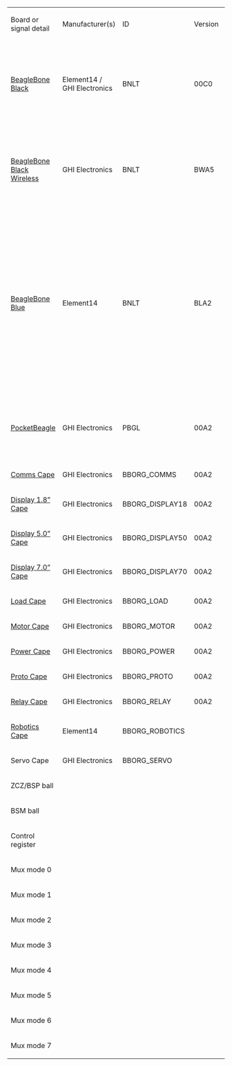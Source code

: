 {| class="wikitable" style="white-space:nowrap;"
| Board or signal detail
| Manufacturer(s)
| ID
| Version
| Addr
| Status
| Signal
|-
| [https://github.com/beagleboard/beaglebone-black BeagleBone Black]
| Element14 / GHI Electronics
| BNLT
| 00C0
| 50
| [https://beagleboard.org/black production]
| P8.01 / P8.02 / P9.01 / P9.02 / P9.43 / P9.44 / P9.45 / P9.46
| P8.03 / eMMC d6
| P8.04 / eMMC d7
| P8.05 / eMMC d2
| P8.06 / eMMC d3
| P8.07
| P8.08
| P8.09
| P8.10
| P8.11
| P8.12
| P8.13
| P8.14
| P8.15
| P8.16
| P8.17
| P8.18
| P8.19
| P8.20 / eMMC cmd
| P8.21 / eMMC clk
| P8.22 / eMMC d5
| P8.23 / eMMC d4
| P8.24 / eMMC d1
| P8.25 / eMMC d0
| P8.26
| P8.27 / hdmi
| P8.28 / hdmi
| P8.29 / hdmi
| P8.30 / hdmi
| P8.31 / hdmi / sysboot 14
| P8.32 / hdmi / sysboot 15
| P8.33 / hdmi / sysboot 13
| P8.34 / hdmi / sysboot 11
| P8.35 / hdmi / sysboot 12
| P8.36 / hdmi / sysboot 10
| P8.37 / hdmi / sysboot 8
| P8.38 / hdmi / sysboot 9
| P8.39 / hdmi / sysboot 6
| P8.40 / hdmi / sysboot 7
| P8.41 / hdmi / sysboot 4
| P8.42 / hdmi / sysboot 5
| P8.43 / hdmi / sysboot 2
| P8.44 / hdmi / sysboot 3
| P8.45 / hdmi / sysboot 0
| P8.46 / hdmi / sysboot 1
| P9.03 / P9.04
| P9.05 / P9.06 / VDD_5V
| P9.07 / P9.08 / SYS_5V
| P9.09
| P9.10 / -reset
| P9.11
| P9.12
| P9.13
| P9.14
| P9.15 / P9.15a
| P9.15 / P9.15b
| P9.16
| P9.17 / spi boot cs
| P9.18 / spi boot out
| P9.19 / cape i²c scl
| P9.20 / cape i²c sda
| P9.21 / spi boot in
| P9.22 / spi boot clk
| P9.23
| P9.24
| P9.25 / audio osc
| P9.26
| P9.27
| P9.28 / hdmi audio data
| P9.29 / hdmi audio fs
| P9.30
| P9.31 / hdmi audio clk
| P9.32
| P9.33
| P9.34
| P9.35
| P9.36
| P9.37
| P9.38
| P9.39
| P9.40
| P9.41 / P9.41b / jtag emu3
| P9.41 / P9.41a / jtag emu3
| P9.42 / P9.42a
| P9.42 / P9.42b
| user led 0
| user led 1
| user led 2
| user led 3
| console in
| console out
| eMMC reset
| 
| 
| 
| 
| 
| -audio osc enable
| -gnd
| -hdmi cec / jtag emu2
| -hdmi irq
| -TP9
| -usb A
| -usb A
| -usb A vbus
| -usb A vbus en
| -usb A vbus overcurrent
| -x
| -eth mdc
| -eth mdio
| -eth mii col
| -eth mii crs
| -eth mii rx clk
| -eth mii rx d0
| -eth mii rx d1
| -eth mii rx d2
| -eth mii rx d3
| -eth mii rx dv
| -eth mii rx err
| -eth mii tx clk
| -eth mii tx d0
| -eth mii tx d1
| -eth mii tx d2
| -eth mii tx d3
| -eth mii tx en
| -eth unused
| -jtag
| -jtag
| -jtag
| -jtag
| -jtag
| -jtag emu0
| -jtag emu1
| -local i²c scl
| -local i²c sda
| -pmic
| -pmic
| -pmic
| -pmic
| -pmic
| -pmic irq
| -rtc xtal
| -rtc xtal
| -rtc xtal
| -usb B
| -usb B
| -usb B id
| -usb B vbus
| -x
| -x
| -x
| -xtal
| -xtal
| -xtal
| -μSD cd / jtag emu4
| -μSD clk
| -μSD cmd
| -μSD d0
| -μSD d1
| -μSD d2
| -μSD d3
|-
| [https://github.com/beagleboard/beaglebone-black-wireless BeagleBone Black Wireless]
| GHI Electronics
| BNLT
| BWA5
| 50
| [https://beagleboard.org/black-wireless production]
| P8.01 / P8.02 / P9.01 / P9.02 / P9.43 / P9.44 / P9.45 / P9.46
| P8.03 / eMMC d6
| P8.04 / eMMC d7
| P8.05 / eMMC d2
| P8.06 / eMMC d3
| P8.07
| P8.08
| P8.09
| P8.10
| P8.11
| P8.12
| P8.13
| P8.14
| P8.15
| P8.16
| P8.17
| P8.18
| P8.19
| P8.20 / eMMC cmd
| P8.21 / eMMC clk
| P8.22 / eMMC d5
| P8.23 / eMMC d4
| P8.24 / eMMC d1
| P8.25 / eMMC d0
| P8.26
| P8.27 / hdmi
| P8.28 / hdmi
| P8.29 / hdmi
| P8.30 / hdmi
| P8.31 / hdmi / sysboot 14
| P8.32 / hdmi / sysboot 15
| P8.33 / hdmi / sysboot 13
| P8.34 / hdmi / sysboot 11
| P8.35 / hdmi / sysboot 12
| P8.36 / hdmi / sysboot 10
| P8.37 / hdmi / sysboot 8
| P8.38 / hdmi / sysboot 9
| P8.39 / hdmi / sysboot 6
| P8.40 / hdmi / sysboot 7
| P8.41 / hdmi / sysboot 4
| P8.42 / hdmi / sysboot 5
| P8.43 / hdmi / sysboot 2
| P8.44 / hdmi / sysboot 3
| P8.45 / hdmi / sysboot 0
| P8.46 / hdmi / sysboot 1
| P9.03 / P9.04
| P9.05 / P9.06 / VDD_5V
| P9.07 / P9.08 / SYS_5V
| P9.09
| P9.10 / -reset
| P9.11
| P9.12
| P9.13
| P9.14
| P9.15 / P9.15a
| P9.15 / P9.15b
| P9.16
| P9.17 / spi boot cs
| P9.18 / spi boot out
| P9.19 / cape i²c scl
| P9.20 / cape i²c sda
| P9.21 / spi boot in
| P9.22 / spi boot clk
| P9.23
| P9.24
| P9.25 / audio osc
| P9.26
| P9.27
| P9.28 / hdmi audio data
| P9.29 / hdmi audio fs
| P9.30
| P9.31 / hdmi audio clk
| P9.32
| P9.33
| P9.34
| P9.35
| P9.36
| P9.37
| P9.38
| P9.39
| P9.40
| P9.41 / P9.41b / jtag emu3
| P9.41 / P9.41a / jtag emu3
| P9.42 / P9.42a
| P9.42 / P9.42b
| user led 0
| user led 1
| user led 2
| user led 3
| console in
| console out
| eMMC reset
| 
| 
| 
| 
| 
| -audio osc enable
| -gnd
| -hdmi cec / jtag emu2
| -hdmi irq
| -TP9
| -usb A
| -usb A
| -usb A vbus
| -usb A vbus en
| -usb A vbus overcurrent
| -x
| -eth mdc
| -eth mdio
| -eth mii col
| -eth mii crs
| -eth mii rx clk
| -eth mii rx d0
| -eth mii rx d1
| -eth mii rx d2
| -eth mii rx d3
| -eth mii rx dv
| -eth mii rx err
| -eth mii tx clk
| -eth mii tx d0
| -eth mii tx d1
| -eth mii tx d2
| -eth mii tx d3
| -eth mii tx en
| -eth unused
| -jtag
| -jtag
| -jtag
| -jtag
| -jtag
| -jtag emu0
| -jtag emu1
| -local i²c scl
| -local i²c sda
| -pmic
| -pmic
| -pmic
| -pmic
| -pmic
| -pmic irq
| -rtc xtal
| -rtc xtal
| -rtc xtal
| -usb B
| -usb B
| -usb B id
| -usb B vbus
| -x
| -x
| -x
| -xtal
| -xtal
| -xtal
| -μSD cd / jtag emu4
| -μSD clk
| -μSD cmd
| -μSD d0
| -μSD d1
| -μSD d2
| -μSD d3
|-
| [https://github.com/beagleboard/beaglebone-blue BeagleBone Blue]
| Element14
| BNLT
| BLA2
| 50
| [https://beagleboard.org/blue production]
| UT0_1 / UT1_1 / UT5_1 / CAN_1 / DSM2_2 / I2C_1 / GP0_1 / GP1_1 / GPS_2 / GPS_6 / S1.1_1 / S1.2_1 / E1_1 / E2_1 / E3_1 / E4_1 / PWR_1 / PWR_2 / GND
| -eMMC_DAT6
| -eMMC_DAT7
| -eMMC_DAT2
| -eMMC_DAT3
| RED
| GREEN
| PAUSE
| MODE
| E3_4 / EQEP_2B
| E3_3 / EQEP_2A
| MPWM_4
| BAT100
| E4_4
| E4_3
| BAT25
| 
| MPWM_3
| -eMMC_CMD
| -eMMC_CLK
| -eMMC_DAT5
| -eMMC_DAT4
| -eMMC_DAT1
| -eMMC_DAT0
| BAT75
| SERVO_1
| SERVO_2
| SERVO_3
| SERVO_4
| 
| BAT50
| E2_4 / EQEP_1B
| MDIR_2B
| E2_3 / EQEP_1A
| SERVO_PWR_EN
| UT5_4 / UART5_TX
| UT5_3 / UART5_RX
| SERVO_5
| SERVO_6
| SERVO_7
| SERVO_8
| MDIR_3B
| MDIR_3A
| MDIR_4A
| MDIR_4B
| UT0_2 / UT1_2 / UT5_2 / CAN_2 / DSM2_1 / I2C_2 / GP0_2 / GP1_2 / S1.1_2 / S1.2_2 / E1_2 / E2_2 / E3_2 / E4_2 / PWR_3 / 3.3V
| 
| PWR_4 / GPS_5 / 5.0V
| POWER_BTN
| RESET
| DSM_3 / UART4_RX
| 
| MDIR_1B
| MPWM_1
| MDIR_2A
| MDIR_1A
| MPWM_2
| I2C_3 / I2C1_SCL
| I2C_4 / I2C1_SDA
| -I2C2_SCL
| -I2C2_SDA
| GPS_4 / UART2_TX
| GPS_3 / UART2_RX
| GP0_4 / GPIO1_17
| UT1_4 / UART1_TX
| -IMU-INT
| UT1_3 / UART1_RX
| E1_4
| GP0_6
| S1.1_4 / S1.2_4 / SPI1_MISO
| S1.1_3 / S1.2_3 / SPI1_MOSI
| S1.1_5 / S1.2_5 / SPI1_SCK
| ADC_2 / VDD_ADC
| 
| 
| V_DIV_BAT / AIN6
| V_DIV_DC / AIN5
| ADC_5 / AIN2
| ADC_6 / AIN3
| ADC_3 / AIN0
| ADC_4 / AIN1
| GP0_5 / GPIO3_20
| -MOT_STBY
| S1.2_6 / SPI1_SS2
| E1_3 / EQEP_0A
| USR0
| USR1
| USR2
| USR3
| UT0_3 / UART0_RX
| UT0_4 / UART0_TX
| -eMMC_RST
| 
| 
| 
| 
| 
| 
| 
| WIFI
| GP0_3 / GPIO1_25
| 
| 
| 
| 
| 
| 
| 
| -BT_RTS
| -BT_CTS
| -WL_SDIO_D3
| GP1_4 / GPIO3_1
| -WLBT_BUF_OE / GPIO106
| 
| -WL_SDIO_CLK
| -BT_TX
| -BT_RX
| -WL_SDIO_D0
| GP1_3 / GPIO3_2
| -WL_EN / GPIO105
| -BT_EN / GPIO28
| -WLAN_IRQ / GPIO21
| -WL_SDIO_D2
| -WL_SDIO_D1
| -WL_SDIO_CMD
| S1.1_6 / SPI1_SS1
| -JTAG
| -JTAG
| -JTAG
| -JTAG
| -JTAG
| -JTAG
| -JTAG
| -I2C0_SCL
| -I2C0_SDA
| 
| 
| 
| 
| 
| 
| 
| 
| 
| 
| 
| 
| 
| 
| 
| 
| -XTAL
| -XTAL
| -XTAL
| -MMC0_SDCD
| -MMC0_CLK
| -MMC0_CMD
| -MMC0_DAT0
| -MMC0_DAT1
| -MMC0_DAT2
| -MMC0_DAT3
|-
| [https://github.com/beagleboard/pocketbeagle PocketBeagle]
| GHI Electronics
| PBGL
| 00A2
| 50
| [https://beagleboard.org/pocket production]
| P1.15 / P1.16 / P1.22 / P2.15 / P2.21 / GND
| 
| 
| 
| 
| 
| 
| EEPROM-WP / GPIO69
| 
| P2.33 / GPIO45
| P2.24 / GPIO44
| P2.03 / GPIO23
| P1.34 / GPIO26
| P2.18 / GPIO47
| P2.22 / GPIO46
| P2.19 / GPIO27
| P2.17 / GPIO65
| 
| 
| 
| 
| 
| 
| 
| 
| P2.35 / AIN5 / GPIO86
| P1.35 / PRU1.10
| P1.02 / AIN6 / GPIO87
| P1.04 / PRU1.11
| sysboot 14
| sysboot 15
| sysboot 13
| sysboot 11
| sysboot 12
| sysboot 10
| sysboot 8
| sysboot 9
| sysboot 6
| sysboot 7
| sysboot 4
| sysboot 5
| sysboot 2
| sysboot 3
| sysboot 0
| sysboot 1
| P1.14 / P2.23 / VOUT-3.3V
| P1.01 / VIN
| P1.24 / P2.13 / VOUT-5V
| P2.12 / POWER_BTN
| P2.26 / NRESET
| P2.05 / UART4_RX
| P2.08 / GPIO60
| P2.07 / UART4_TX
| P2.01 / PWM1A
| 
| P2.20 / GPIO64
| 
| P1.06 / SPI0-CS
| P1.12 / SPI0-MOSI
| P1.28 / I2C2-SCL
| P1.26 / I2C2-SDA
| P1.10 / SPI0-MISO
| P1.08 / SPI0-CLK
| 
| P2.09 / I2C1-SCL
| P1.29 / PRU0.7
| P2.11 / I2C1-SDA
| P2.34 / PRU0.5
| P2.30 / PRU0.3
| P1.33 / PRU0.1
| P2.32 / PRU0.2
| P1.36 / PWM0A
| P1.17 / AIN.VREFN
| P1.27 / AIN4-1.8V
| P1.18 / AIN.VREFP
| P1.02 / AIN6 / GPIO87
| P2.35 / AIN5 / GPIO86
| P1.23 / AIN2-1.8V
| P1.25 / AIN3-1.8V
| P1.19 / AIN0-1.8V
| P1.21 / AIN1-1.8V
| P2.28 / PRU0.6
| P1.20 / PRU0.16
| P2.29 / SPI1-CLK
| P1.31 / PRU0.4
| user led 0
| user led 1
| user led 2
| user led 3
| P1.32 / UART0-RX
| P1.30 / UART0-TX
| P2.10 / GPIO52
| P2.36 / AIN7-1.8V
| EEPROM-WP / GPIO69
| P1.07 / USB-VIN
| P2.14 / BAT-VIN
| P2.16 / BAT-TEMP
| P2.02 / GPIO59
| P1.13 / USB1-ID
| P2.31 / SPI1-CS
| P2.06 / GPIO57
| P2.25 / SPI1-MOSI
| P1.09 / USB1-DN
| P1.11 / USB1-DP
| P1.05 / USB1-VBUS
| P1.03 / USB1-DRVVBUS
| P2.04 / GPIO58
| P2.27 / SPI1-MISO
| 
| 
| 
| 
| 
| 
| 
| 
| 
| 
| 
| 
| 
| 
| 
| 
| 
| 
| -JTAG
| -JTAG
| -JTAG
| -JTAG
| -JTAG
| -JTAG
| -JTAG
| -I2C0-SCL
| -I2C0-SDA
| 
| 
| 
| 
| 
| 
| 
| 
| 
| 
| 
| 
| 
| 
| 
| 
| -XTAL
| -XTAL
| -XTAL
| -MMC0-CD
| -MMC0_CLK
| -MMC0_CMD
| -MMC0_DAT0
| -MMC0_DAT1
| -MMC0_DAT2
| -MMC0_DAT3
|-
| [https://github.com/beagleboard/capes/blob/master/beaglebone/Comms Comms Cape]
| GHI Electronics
| BBORG_COMMS
| 00A2
| 56
| prototype
| GND
| 
| 
| 
| 
| 
| 
| 
| 
| 
| 
| 
| 
| 
| 
| 
| 
| 
| 
| 
| 
| 
| 
| 
| 
| 
| 
| 
| 
| 
| 
| 
| 
| 
| 
| 
| 
| 
| 
| 
| 
| 
| 
| 
| 
| VCC
| +5
| SYS.VOUT
| 
| 
| RS485.RX / UART4 RX
| RS485.TX / UART4 TX
| 
| 
| 
| 
| 
| 
| 
| SCL
| SDA
| 
| 
| 
| CAN.RD
| SINK.A / GPIO117
| CAN.TD
| SINK.B / GPIO115
| 
| 
| 
| 
| 
| 
| 
| LOOP.B / AIN6
| LOOP.A / AIN5
|-
| [https://github.com/beagleboard/capes/blob/master/beaglebone/Display18 Display 1.8” Cape]
| GHI Electronics
| BBORG_DISPLAY18
| 00A2
| 57
| prototype
| GND
| 
| 
| 
| 
| 
| 
| 
| 
| LCD.DC
| BTN1
| LED2
| BTN2
| 
| BTN3
| 
| BTN4
| LED1
| 
| 
| 
| 
| 
| 
| LCD.BACKLIGHT
| LCD.RESET
| 
| 
| 
| 
| 
| 
| 
| 
| 
| 
| 
| 
| 
| 
| 
| 
| 
| 
| 
| VCC
| +5
| 
| 
| 
| 
| 
| 
| 
| 
| 
| 
| 
| 
| SCL
| SDA
| 
| 
| 
| 
| 
| 
| 
| SPI1.CS
| 
| SPI1.MOSI
| SPI1.SCLK
|-
| [https://github.com/beagleboard/capes/blob/master/beaglebone/Display50 Display 5.0” Cape]
| GHI Electronics
| BBORG_DISPLAY50
| 00A2
| 57
| development
| GND
| 
| 
| 
| 
| 
| 
| 
| 
| 
| 
| 
| 
| 
| 
| 
| 
| 
| 
| 
| 
| 
| 
| 
| 
| LCD.VSYNC
| LCD.CLK
| LCD.HSYNC
| LCD.DEN
| LCD.R6
| LCD.R7
| LCD.R5
| LCD.R3
| LCD.R4
| LCD.G7
| LCD.G5
| LCD.G6
| LCD.G3
| LCD.G4
| LCD.B7
| LCD.G2
| LCD.B5
| LCD.B6
| LCD.B3
| LCD.B4
| VCC
| VDD_5V
| +5
| 
| 
| 
| 
| 
| LCD.BACKLIGHT
| 
| 
| 
| 
| 
| SCL
| SDA
| 
| 
| 
| 
| 
| 
| 
| 
| 
| CAP.TOUCH.IRQ
|-
| [https://github.com/beagleboard/capes/blob/master/beaglebone/Display70 Display 7.0” Cape]
| GHI Electronics
| BBORG_DISPLAY70
| 00A2
| 57
| development
| GND
| 
| 
| 
| 
| 
| 
| 
| 
| 
| 
| 
| 
| 
| 
| 
| 
| 
| 
| 
| 
| 
| 
| 
| 
| LCD.VSYNC
| LCD.CLK
| LCD.HSYNC
| LCD.DEN
| LCD.R6
| LCD.R7
| LCD.R5
| LCD.R3
| LCD.R4
| LCD.G7
| LCD.G5
| LCD.G6
| LCD.G3
| LCD.G4
| LCD.B7
| LCD.G2
| LCD.B5
| LCD.B6
| LCD.B3
| LCD.B4
| VCC
| VDD_5V
| +5
| 
| 
| 
| 
| 
| LCD.BACKLIGHT
| 
| 
| 
| 
| 
| SCL
| SDA
| 
| 
| 
| 
| 
| 
| 
| 
| 
| CAP.TOUCH.IRQ
|-
| [https://github.com/beagleboard/capes/blob/master/beaglebone/Load Load Cape]
| GHI Electronics
| BBORG_LOAD
| 00A2
| 54
| prototype
| GND
| 
| 
| 
| 
| 
| 
| 
| 
| SINK6
| SINK5
| 
| 
| SINK7
| 
| SINK8
| 
| 
| 
| 
| 
| 
| 
| 
| 
| 
| 
| 
| 
| 
| 
| 
| 
| 
| 
| 
| 
| 
| 
| 
| 
| 
| 
| 
| 
| VCC
| 
| 
| 
| 
| 
| SINK3
| 
| 
| SINK4
| -SINK4
| 
| 
| 
| SCL
| SDA
| 
| 
| 
| 
| 
| 
| SINK4
| 
| 
| SINK3
| 
| 
| 
| 
| 
| 
| 
| 
| 
| 
| -SINK2
| SINK2
| SINK1
| -SINK1
|-
| [https://github.com/beagleboard/capes/blob/master/beaglebone/Motor Motor Cape]
| GHI Electronics
| BBORG_MOTOR
| 00A2
| 55
| development
| GND
| 
| 
| 
| 
| M2.HIGH
| M1.HIGH
| M3.HIGH
| M4.HIGH
| 
| 
| M3.PWM2.B
| 
| 
| 
| 
| 
| M4.PWM2.A
| 
| 
| 
| 
| 
| 
| 
| 
| 
| 
| 
| 
| 
| 
| 
| 
| 
| 
| 
| 
| 
| 
| 
| 
| 
| 
| 
| VCC
| +5
| SYS.VOUT
| 
| 
| 
| 
| 
| M2.PWM1.A
| 
| 
| M1.PWM1.B
| 
| 
| SCL
| SDA
|-
| [https://github.com/beagleboard/capes/blob/master/beaglebone/Power Power Cape]
| GHI Electronics
| BBORG_POWER
| 00A2
| N/A
| prototype
| GND
| 
| 
| 
| 
| 
| 
| 
| 
| 
| 
| 
| 
| 
| 
| 
| 
| 
| 
| 
| 
| 
| 
| 
| 
| 
| 
| 
| 
| 
| 
| 
| 
| 
| 
| 
| 
| 
| 
| 
| 
| 
| 
| 
| 
| VCC
| +5
| SYS.VOUT
| PWR.BTN
| SYS.RESET#
| 
| 
| 
| 
| 
| 
| 
| 
| 
| SCL
| SDA
|-
| [https://github.com/beagleboard/capes/blob/master/beaglebone/Proto Proto Cape]
| GHI Electronics
| BBORG_PROTO
| 00A2
| 54
| prototype
| GND
| 
| 
| 
| 
| 
| 
| 
| 
| 
| 
| 
| 
| 
| 
| 
| 
| 
| 
| 
| 
| 
| 
| 
| 
| 
| 
| 
| 
| 
| 
| 
| 
| 
| 
| 
| 
| 
| 
| 
| 
| 
| 
| 
| 
| VCC
| 
| 
| 
| 
| 
| 
| 
| 
| 
| 
| 
| 
| 
| SCL
| SDA
|-
| [https://github.com/beagleboard/capes/blob/master/beaglebone/Relay Relay Cape]
| GHI Electronics
| BBORG_RELAY
| 00A2
| 54
| prototype
| GND
| 
| 
| 
| 
| 
| 
| 
| 
| 
| 
| 
| 
| 
| 
| 
| 
| 
| 
| 
| 
| 
| 
| 
| 
| 
| 
| 
| 
| 
| 
| 
| 
| 
| 
| 
| 
| 
| 
| 
| 
| 
| 
| 
| 
| VCC
| 
| +5
| 
| 
| 
| 
| 
| 
| 
| 
| 
| 
| 
| SCL
| SDA
| 
| 
| 
| 
| 
| 
| RELAY4
| 
| 
| RELAY3
| 
| 
| 
| 
| 
| 
| 
| 
| 
| 
| -RELAY1
| RELAY1
| RELAY2
| -RELAY2
|-
| [https://github.com/beagleboard/capes/blob/master/beaglebone/Robotics Robotics Cape]
| Element14
| BBORG_ROBOTICS
| 
| 
| [http://beagleboard.org/RoboticsCape/ production]
| GND
| 
| 
| 
| 
| RED
| GREEN
| PAUSE
| MODE
| QEP_2B
| QEP_2A
| PWM_2B
| LED_4
| QEP_4B
| QEP_4A
| LED_1
| LED_2
| PWM_2A
| 
| 
| 
| 
| 
| 
| LED_3
| SVO1
| SVO2
| SVO3
| SVO4
| 
| 
| QEP_1B
| MDIR_2B
| QEP_1A
| SERVO_EN
| UART5_TX
| UART5_RX
| SVO5
| SVO6
| SVO7
| SVO8
| MDIR_3B
| MDIR_3A
| MDIR_4A
| MDIR_4B
| 3.3V
| 5.0V
| SYS_5V
| PWR
| RESET
| UART4_RX
| MDIR_1A
| MDIR_1B
| PWM_1A
| MDIR_2A
| -MDIR_2A
| PWM_1B
| I2C1_SCL
| I2C1_SDA
| I2C2_SCL
| I2C2_SDA
| UART2_TX
| UART2_RX
| SPI1_SS2
| UART1_TX
| IMU_INT
| UART1_RX
| QEP_0B
| SPI1_SS1
| SPI1_MISO
| SPI1_MOSI
| SPI1_SCK
| VDD_ADC
| 
| GND
| V_DIV_BAT
| V_DIV_DC
| AIN2
| AIN3
| AIN0
| AIN1
| -MOT_STBY
| MOT_STBY
| -QEP_0A
| QEP_0A
|-
| Servo Cape
| GHI Electronics
| BBORG_SERVO
| 
| 55
| development
|-
| ZCZ/BSP ball
| 
| 
| 
| 
| 
| 
| R9
| T9
| R8
| T8
| R7
| T7
| T6
| U6
| R12
| T12
| T10
| T11
| U13
| V13
| U12
| V12
| U10
| V9
| U9
| V8
| U8
| V7
| U7
| V6
| U5
| V5
| R5
| R6
| V4
| T5
| V3
| V3
| V2
| U3
| U1
| U2
| T3
| T4
| T1
| T2
| R3
| R4
| R1
| R2
| 
| 
| 
| 
| A10
| T17
| U18
| U17
| U14
| R13
| T13
| T14
| A16
| B16
| D17
| D18
| B17
| A17
| V14
| D15
| A14
| D16
| C13
| C12
| B13
| D12
| A13
| A9
| C8
| B9
| A8
| B8
| B7
| A7
| B6
| C7
| D13
| D14
| C18
| B12
| V15
| U15
| T15
| V16
| E15
| E16
| R14
| C9
| 
| 
| 
| 
| V17
| P17
| A15
| U16
| E17
| R18
| R17
| T18
| F15
| T16
| E18
| M18
| M17
| H16
| H17
| L18
| M16
| L15
| L16
| L17
| J17
| J15
| K18
| K17
| K16
| K15
| J18
| J16
| H18
| C11
| B11
| A11
| A12
| B10
| C14
| B14
| C16
| C17
| B15
| B5
| 
| 
| 
| B18
| 
| 
| 
| 
| 
| 
| 
| 
| F16
| 
| 
| 
| 
| C15
| G17
| G18
| G16
| G15
| F18
| F17
|-
| BSM ball
| 
| 
| 
| 
| 
| 
| P4
| R4
| R1
| T3
| M1
| N1
| N3
| N2
| R6
| P6
| P5
| R5
| P7
| T6
| T5
| T7
| T4
| P1
| P2
| T1
| T2
| R2
| R3
| P3
| F3
| F1
| F2
| E1
| L1
| M3
| L2
| K1
| L3
| K2
| J1
| K3
| J3
| J2
| H2
| H1
| G1
| H3
| G3
| G2
| 
| 
| 
| T11
| R11
| P15
| N14
| R16
| P12
| T12
| R7
| T13
| A14
| B14
| A10
| B10
| B13
| A13
| R12
| B11
| C4
| A11
| B3
| B1
| A2
| B2
| A1
| B9
| C7
| B7
| C9
| C8
| B6
| C6
| A8
| B8
| C3
| B4
| C5
| A3
| P13
| T14
| R14
| P14
| A12
| B12
| R13
| D7
| M2
| P9 / R9 / T9
| P8 / R8 / T8
| N6
| T16
| L14
| A4
| T15
| C13
| L16
| L15
| M15
| M14
| R15
| C12
| D13
| E13
| F15
| F14
| E16
| E14
| D16
| D15
| D14
| F16
| E15
| H16
| H15
| H14
| G16
| G15
| G14
| J14
| D2
| C1
| C2
| D1
| D3
| E2
| E3
| C10
| C11
| P11
| N5
| 
| 
| 
| D4
| 
| 
| 
| 
| 
| 
| 
| 
| J15
| 
| P16
| N16
| N15
| C14
| B15
| B16
| A16
| A15
| C16
| C15
|-
| Control register
| 
| 
| 
| 
| 
| 
| 818
| 81C
| 808
| 80C
| 890
| 894
| 89C
| 898
| 834
| 830
| 824
| 828
| 83C
| 838
| 82C
| 88C
| 820
| 884
| 880
| 814
| 810
| 804
| 800
| 87C
| 8e0
| 8e8
| 8e4
| 8EC
| 8D8
| 8DC
| 8D4
| 8CC
| 8D0
| 8C8
| 8C0
| 8C4
| 8B8
| 8BC
| 8B0
| 8B4
| 8A8
| 8AC
| 8A0
| 8A4
| 
| 
| 
| 
| 9B8
| 870
| 878
| 874
| 848
| 840
| 888
| 84C
| 95C
| 958
| 97C
| 978
| 954
| 950
| 844
| 984
| 9AC
| 980
| 9A4
| 99C
| 994
| 998
| 990
| 
| 
| 
| 
| 
| 
| 
| 
| 
| 9A8
| 9B4
| 964
| 9A0
| 854
| 858
| 85C
| 860
| 970
| 974
| 850
| 
| 
| 
| 
| 
| 86C
| A2C
| 9B0
| 864
| 96C
| A20
| A24
| A30
| A34
| 868
| 968
| 94C
| 948
| 908
| 90C
| 930
| 940
| 93C
| 938
| 934
| 918
| 910
| 92C
| 928
| 924
| 920
| 91C
| 914
| 944
| 9D0
| 9D4
| 9D8
| 9DC
| 9E0
| 9E4
| 9E8
| 98C
| 988
| 9BC
| 9F8
| 9FC
| A00
| A04
| 9C0
| 9EC
| 9F0
| 9F4
| A08
| A0C
| A14
| A18
| A10
| A1C
| A28
| 9C4
| 9C8
| 9CC
| 960
| 900
| 904
| 8FC
| 8F8
| 8F4
| 8F0
|-
| Mux mode 0
| 
| 
| 
| 
| 
| GND
| gpmc d6
| gpmc d7
| gpmc d2
| gpmc d3
| gpmc adv/ale
| gpmc oe/re
| gpmc be0/cle
| gpmc we
| gpmc d13
| gpmc d12
| gpmc d9
| gpmc d10
| gpmc d15
| gpmc d14
| gpmc d11
| gpmc clk
| gpmc d8
| gpmc cs 2
| gpmc cs 1
| gpmc d5
| gpmc d4
| gpmc d1
| gpmc d0
| gpmc cs 0
| lcd vsync
| lcd pclk
| lcd hsync
| lcd oe/acb
| lcd d14
| lcd d15
| lcd d13
| lcd d11
| lcd d12
| lcd d10
| lcd d8
| lcd d9
| lcd d6
| lcd d7
| lcd d4
| lcd d5
| lcd d2
| lcd d3
| lcd d0
| lcd d1
| VOUT-3.3V
| VIN
| VOUT-5V
| POWER
| reset in/out
| gpmc wait 0
| gpmc be1
| gpmc wp
| gpmc a2
| gpmc a0
| gpmc cs 3
| gpmc a3
| spi 0 cs 0
| spi 0 data 1
| uart 1 rts
| uart 1 cts
| spi 0 data 0
| spi 0 clk
| gpmc a1
| uart 1 txd
| asp 0 tx hclk
| uart 1 rxd
| asp 0 rx fs
| asp 0 rx hclk
| asp 0 tx fs
| asp 0 data 0
| asp 0 tx clk
| vrefn
| ain4
| vrefp
| ain6
| ain5
| ain2
| ain3
| ain0
| ain1
| asp 0 data 1
| dma event 1
| eCAP 0
| asp 0 rx clk
| gpmc a5
| gpmc a6
| gpmc a7
| gpmc a8
| uart 0 rxd
| uart 0 txd
| gpmc a4
| ain7
| eeprom wp
| VIN-USB
| VIN-BAT
| BAT-TEMP
| gpmc a11
| usb 1 id
| dma event 0
| gpmc a9
| uart 0 rts
| usb 1 d−
| usb 1 d+
| usb 1 vbus in
| usb 1 vbus out en
| gpmc a10
| uart 0 cts
| mdio clk
| mdio data
| mii 0 col
| mii 0 crs
| mii 0 rxclk
| mii 0 rxd0
| mii 0 rxd1
| mii 0 rxd2
| mii 0 rxd3
| mii 0 rxdv
| mii 0 rxer
| mii 0 txclk
| mii 0 txd0
| mii 0 txd1
| mii 0 txd2
| mii 0 txd3
| mii 0 txen
| rmii 0 refclk
| jtag tms
| jtag tdi
| jtag tdo
| jtag tck
| jtag trst
| emu 0
| emu 1
| i²c 0 scl
| i²c 0 sda
| por
| rtc por
| power en
| wakeup
| rtc ldo en
| mpu irq
| osc 1 (rtc) in
| osc 1 (rtc) out
| rtc gnd
| usb 0 d−
| usb 0 d+
| usb 0 id
| usb 0 vbus in
| usb 0 charge en
| usb 0 vbus out en
| usb 1 charge en
| osc 0 in
| osc 0 out
| osc 0 gnd
| spi 0 cs 1
| mmc 0 clk
| mmc 0 cmd
| mmc 0 d0
| mmc 0 d1
| mmc 0 d2
| mmc 0 d3
|-
| Mux mode 1
| 
| 
| 
| 
| 
| 
| mmc 1 d6
| mmc 1 d7
| mmc 1 d2
| mmc 1 d3
| -
| -
| -
| -
| lcd d18
| lcd d19
| lcd d22
| lcd d21
| lcd d16
| lcd d17
| lcd d20
| lcd mclk
| lcd d23
| gpmc be1
| gpmc clk
| mmc 1 d5
| mmc 1 d4
| mmc 1 d1
| mmc 1 d0
| -
| gpmc a8
| gpmc a10
| gpmc a9
| gpmc a11
| gpmc a18
| gpmc a19
| gpmc a17
| gpmc a15
| gpmc a16
| gpmc a14
| gpmc a12
| gpmc a13
| gpmc a6
| gpmc a7
| gpmc a4
| gpmc a5
| gpmc a2
| gpmc a3
| gpmc a0
| gpmc a1
| 
| 
| 
| 
| -
| mii 1 crs
| mii 1 col
| mii 1 rxer
| mii 1 txd3
| mii 1 txen
| gpmc a3
| mii 1 txd2
| mmc 2 wp
| mmc 1 wp
| timer 5
| timer 6
| uart 2 txd
| uart 2 rxd
| mii 1 rxdv
| mmc 2 wp
| qep 0 strobe
| mmc 1 wp
| qep 0 in B
| pwm sync in
| pwm 0 out B
| pwm 0 tripzone
| pwm 0 out A
| 
| 
| 
| 
| 
| 
| 
| 
| 
| qep 0 index
| -
| uart 3 txd
| qep 0 in A
| mii 1 txd0
| mii 1 txclk
| mii 1 rxclk
| mii 1 rxd3
| spi 1 cs 0
| spi 1 cs 1
| mii 1 txd1
| 
| 
| 
| 
| 
| mii 1 rxd0
| -
| -
| mii 1 rxd2
| uart 4 txd
| -
| -
| -
| -
| mii 1 rxd1
| uart 4 rxd
| timer 5
| timer 6
| rmii 1 refclk
| rmii 0 crs/rxdv
| uart 2 txd
| rmii 0 rxd0
| rmii 0 rxd1
| uart 3 txd
| uart 3 rxd
| lcd mclk
| rmii 0 rxer
| uart 2 rxd
| rmii 0 txd0
| rmii 0 txd1
| can 0 rx
| can 0 tx
| rmii 0 txen
| dma event 2
| -
| -
| -
| -
| -
| -
| -
| timer 7
| timer 4
| -
| -
| -
| -
| -
| -
| -
| -
| -
| -
| -
| -
| -
| -
| -
| -
| -
| -
| -
| uart 3 rxd
| gpmc a24
| gpmc a25
| gpmc a23
| gpmc a22
| gpmc a21
| gpmc a20
|-
| Mux mode 2
| 
| 
| 
| 
| 
| 
| -
| -
| -
| -
| timer 4
| timer 7
| timer 5
| timer 6
| mmc 1 d5
| mmc 1 d4
| mmc 1 d1
| mmc 1 d2
| mmc 1 d7
| mmc 1 d6
| mmc 1 d3
| gpmc wait 1
| mmc 1 d0
| mmc 1 cmd
| mmc 1 clk
| -
| -
| -
| -
| -
| gpmc a1
| pru mii 0 crs
| gpmc a2
| pru mii 1 crs
| qep 1 index
| qep 1 strobe
| qep 1 in B
| pwm 1 out B
| qep 1 in A
| pwm 1 out A
| pwm 1 tripzone
| pwm sync out
| pru edio in 6
| pru edio in 7
| pru mii 0 txd1
| pru mii 0 txd0
| pru mii 0 txd3
| pru mii 0 txd2
| pru mii 0 txclk
| pru mii 0 txen
| 
| 
| 
| 
| -
| gpmc cs 4
| gpmc cs 6
| gpmc cs 5
| rgmii 1 txd3
| rgmii 1 txctl
| rmii 1 crs/rxdv
| rgmii 1 txd2
| i²c 1 scl
| i²c 1 sda
| can 0 rx
| can 0 tx
| i²c 2 scl
| i²c 2 sda
| rgmii 1 rxctl
| can 1 rx
| asp 0 data 3
| can 1 tx
| asp 0 data 3
| asp 0 data 2
| -
| -
| -
| 
| 
| 
| 
| 
| 
| 
| 
| 
| -
| timer clkin
| spi 1 cs 1
| asp 0 data 2
| rgmii 1 txd0
| rgmii 1 txclk
| rgmii 1 rxclk
| rgmii 1 rxd3
| can 0 tx
| can 0 rx
| rgmii 1 txd1
| 
| 
| 
| 
| 
| rgmii 1 rxd0
| -
| timer 4
| rgmii 1 rxd2
| can 1 rx
| -
| -
| -
| -
| rgmii 1 rxd1
| can 1 tx
| uart 5 txd
| uart 5 rxd
| spi 1 clk
| spi 1 data 0
| rgmii 0 rxclk
| rgmii 0 rxd0
| rgmii 0 rxd1
| rgmii 0 rxd2
| rgmii 0 rxd3
| rgmii 0 rxctl
| spi 1 data 1
| rgmii 0 txclk
| rgmii 0 txd0
| rgmii 0 txd1
| rgmii 0 txd2
| rgmii 0 txd3
| rgmii 0 txctl
| spi 1 cs 0
| -
| -
| -
| -
| -
| -
| -
| uart 2 rts
| uart 2 cts
| -
| -
| -
| -
| -
| -
| -
| -
| -
| -
| -
| -
| -
| -
| -
| -
| -
| -
| -
| eCAP 1
| uart 3 cts
| uart 3 rts
| uart 5 rts
| uart 5 cts
| uart 4 rts
| uart 4 cts
|-
| Mux mode 3
| 
| 
| 
| 
| 
| 
| -
| -
| -
| -
| -
| -
| -
| -
| mmc 2 d1
| mmc 2 d0
| mmc 2 d5
| mmc 2 d6
| mmc 2 d3
| mmc 2 d2
| mmc 2 d7
| mmc 2 clk
| mmc 2 d4
| pru edio in 7
| pru edio in 6
| -
| -
| -
| -
| -
| pru edio in 2
| pru edio in 4
| pru edio in 3
| pru edio in 5
| asp 0 data 1
| asp 0 tx hclk
| asp 0 rx fs
| asp 0 rx hclk
| asp 0 rx clk
| asp 0 data 0
| asp 0 tx clk
| asp 0 tx fs
| qep 2 index
| qep 2 strobe
| qep 2 in A
| qep 2 in B
| pwm 2 tripzone
| pwm sync out
| pwm 2 out A
| pwm 2 out B
| 
| 
| 
| 
| -
| rmii 1 crs/rxdv
| mmc 2 d3
| rmii 1 rxer
| mmc 2 d1
| rmii 1 txen
| mmc 2 cmd
| mmc 2 d2
| pwm sync in
| pwm 0 tripzone
| i²c 2 scl
| i²c 2 sda
| pwm 0 out B
| pwm 0 out A
| mmc 2 d0
| i²c 1 scl
| asp 1 data 1
| i²c 1 sda
| asp 1 tx fs
| spi 1 cs 0
| spi 1 data 0
| spi 1 data 1
| spi 1 clk
| 
| 
| 
| 
| 
| 
| 
| 
| 
| asp 1 data 0
| clkout 1
| pru eCAP
| asp 1 tx clk
| rmii 1 txd0
| mmc 2 d4
| mmc 2 d5
| mmc 2 d6
| i²c 2 sda
| i²c 2 scl
| rmii 1 txd1
| 
| 
| 
| 
| 
| rmii 1 rxd0
| -
| clkout 0
| mmc 2 d7
| i²c 1 scl
| -
| -
| -
| -
| rmii 1 rxd1
| i²c 1 sda
| uart 3 rts
| uart 3 cts
| uart 5 rxd
| i²c 1 sda
| mmc 0 d6
| asp 1 tx hclk
| asp 1 data 3
| mmc 0 d4
| mmc 0 d5
| uart 5 txd
| i²c 1 scl
| mmc 0 d7
| asp 1 data 2
| asp 1 rx fs
| uart 4 txd
| uart 4 rxd
| timer 4
| uart 5 txd
| -
| -
| -
| -
| -
| -
| -
| eCAP 1
| eCAP 2
| -
| -
| -
| -
| -
| -
| -
| -
| -
| -
| -
| -
| -
| -
| -
| -
| -
| -
| -
| mmc 0 pow
| uart 2 rxd
| uart 2 txd
| uart 3 txd
| uart 3 rxd
| timer 6
| timer 5
|-
| Mux mode 4
| 
| 
| 
| 
| 
| 
| -
| -
| -
| -
| -
| -
| -
| -
| qep 2 in B
| qep 2 in A
| pwm 2 out B
| pwm 2 tripzone
| qep 2 strobe
| qep 2 index
| pwm sync out
| pru mii 1 crs
| pwm 2 out A
| pru edio out 7
| pru edio out 6
| -
| -
| -
| -
| -
| pru edio out 2
| pru edio out 4
| pru edio out 3
| pru edio out 5
| uart 5 rxd
| asp 0 data 3
| asp 0 data 3
| asp 0 data 2
| asp 0 data 2
| -
| uart 5 txd
| uart 5 rxd
| pru edio out 6
| pru edio out 7
| -
| -
| -
| -
| -
| -
| 
| 
| 
| 
| -
| mmc 1 cd
| gpmc dir
| mmc 2 cd
| gpmc a18
| gpmc a16
| pru mii 0 crs
| gpmc a19
| uart pru txd
| uart pru rxd
| spi 1 cs 1
| spi 1 cs 0
| uart pru rts
| uart pru cts
| gpmc a17
| -
| jtag emu 4
| -
| jtag emu 2
| eCAP 2
| mmc 1 cd
| mmc 2 cd
| mmc 0 cd
| 
| 
| 
| 
| 
| 
| 
| 
| 
| jtag emu 3
| timer 7
| spi 1 clk
| mmc 0 wp
| gpmc a21
| gpmc a22
| gpmc a23
| gpmc a24
| eCAP 2
| eCAP 1
| gpmc a20
| 
| 
| 
| 
| 
| gpmc a27
| -
| spi 1 cs 1
| gpmc a25
| spi 1 data 1
| -
| -
| -
| -
| gpmc a26
| spi 1 data 0
| mmc 0 wp
| mmc 0 cd
| asp 1 data 2
| asp 1 tx clk
| mmc 1 d1
| asp 1 rx hclk
| asp 1 rx fs
| mmc 1 d3
| mmc 1 d2
| asp 1 tx clk
| asp 1 tx fs
| mmc 1 d0
| asp 1 rx clk
| asp 1 data 1
| asp 1 data 0
| asp 1 tx fs
| asp 1 data 0
| asp 1 data 3
| -
| -
| -
| -
| -
| -
| -
| -
| -
| -
| -
| -
| -
| -
| -
| -
| -
| -
| -
| -
| -
| -
| -
| -
| -
| -
| -
| -
| dma event 2
| can 1 tx
| can 1 rx
| uart 1 ri
| uart 1 dtr
| uart 1 dsr
| uart 1 dcd
|-
| Mux mode 5
| 
| 
| 
| 
| 
| 
| -
| -
| -
| -
| -
| -
| -
| -
| pru mii 0 txd1
| pru mii 0 txd2
| pru mii 0 col
| pru mii 0 txen
| pru eCAP
| pru mii 0 txd0
| pru mii 0 txd3
| pru mdio clock
| pru mii 0 txclk
| pru 1 out 13
| pru 1 out 12
| -
| -
| -
| -
| -
| pru 1 out 8
| pru 1 out 10
| pru 1 out 9
| pru 1 out 11
| pru mii 0 rxclk
| pru mii 0 rxdv
| pru mii 0 rxer
| pru mii 0 rxd0
| pru mii 0 rxlink
| pru mii 0 rxd1
| pru mii 0 rxd3
| pru mii 0 rxd2
| pru 1 out 6
| pru 1 out 7
| pru 1 out 4
| pru 1 out 5
| pru 1 out 2
| pru 1 out 3
| pru 1 out 0
| pru 1 out 1
| 
| 
| 
| 
| -
| pru mii 1 col
| pru mii 1 rxlink
| pru mii 1 txen
| pru mii 1 txd2
| pru mii 1 txclk
| pru mdio data
| pru mii 1 txd1
| pru edio in 1
| pru edio in 0
| uart pru rts
| uart pru cts
| pru edio latch
| pru edio sof
| pru mii 1 txd3
| uart pru txd
| pru 0 out 7
| uart pru rxd
| pru 0 out 5
| pru 0 out 3
| pru 0 out 1
| pru 0 out 2
| pru 0 out 0
| 
| 
| 
| 
| 
| 
| 
| 
| 
| pru 0 out 6
| pru 0 in 16
| mmc 0 wp
| pru 0 out 4
| pru mii 1 rxd3
| pru mii 1 rxd2
| pru mii 1 rxd1
| pru mii 1 rxd0
| pru 1 out 14
| pru 1 out 15
| pru mii 1 txd0
| 
| 
| 
| 
| 
| pru mii 1 rxer
| -
| pru 1 in 16
| pru mii 1 rxclk
| spi 1 cs 0
| -
| -
| -
| -
| pru mii 1 rxdv
| timer 7
| mmc 1 clk
| mmc 1 cmd
| mmc 2 d3
| uart 5 cts
| uart 1 dsr
| asp 1 rx clk
| qep 0 strobe
| uart 1 ri
| uart 1 dtr
| mmc 2 d0
| uart 5 rts
| uart 1 dcd
| qep 0 in B
| qep 0 in A
| mmc 2 d2
| mmc 2 d1
| qep 0 index
| mmc 0 pow
| -
| -
| -
| -
| -
| -
| -
| -
| -
| -
| -
| -
| -
| -
| -
| -
| -
| -
| -
| -
| -
| -
| -
| -
| -
| -
| -
| -
| mmc 0 cd
| pru 0 out 12
| pru 0 out 13
| pru 0 out 11
| pru 0 out 10
| pru 0 out 9
| pru 0 out 8
|-
| Mux mode 6
| 
| 
| 
| 
| 
| 
| -
| -
| -
| -
| -
| -
| -
| -
| pru 0 out 15
| pru 0 out 14
| -
| -
| pru 0 in 15
| pru 0 in 14
| -
| asp 0 rx fs
| -
| pru 1 in 13
| pru 1 in 12
| -
| -
| -
| -
| -
| pru 1 in 8
| pru 1 in 10
| pru 1 in 9
| pru 1 in 11
| uart 5 cts
| uart 5 rts
| uart 4 rts
| uart 3 rts
| uart 4 cts
| uart 3 cts
| uart 2 cts
| uart 2 rts
| pru 1 in 6
| pru 1 in 7
| pru 1 in 4
| pru 1 in 5
| pru 1 in 2
| pru 1 in 3
| pru 1 in 0
| pru 1 in 1
| 
| 
| 
| 
| -
| uart 4 rxd
| asp 0 rx clk
| uart 4 txd
| pwm 1 out A
| pwm 1 tripzone
| jtag emu 4
| pwm 1 out B
| pru edio out 1
| pru edio out 0
| pru edc latch 1
| pru edc latch 0
| jtag emu 3
| jtag emu 2
| pwm sync out
| pru 0 in 16
| pru 0 in 7
| pru 1 in 16
| pru 0 in 5
| pru 0 in 3
| pru 0 in 1
| pru 0 in 2
| pru 0 in 0
| 
| 
| 
| 
| 
| 
| 
| 
| 
| pru 0 in 6
| jtag emu 3
| dma event 2
| pru 0 in 4
| qep 1 in B
| qep 1 index
| qep 1 strobe
| asp 0 tx clk
| pru 1 in 14
| pru 1 in 15
| qep 1 in A
| 
| 
| 
| 
| 
| asp 0 data 1
| -
| jtag emu 2
| asp 0 tx fs
| pru edc sync 1 out
| -
| -
| -
| -
| asp 0 data 0
| pru edc sync 0 out
| mmc 2 clk
| mmc 2 cmd
| asp 0 data 2
| uart 2 rxd
| asp 0 tx fs
| asp 0 data 3
| mmc 2 clk
| asp 0 data 1
| asp 0 data 0
| asp 0 rx clk
| uart 2 txd
| asp 0 tx clk
| mmc 1 clk
| mmc 1 cmd
| asp 0 tx hclk
| asp 0 rx fs
| mmc 2 cmd
| asp 1 tx hclk
| -
| -
| -
| -
| -
| -
| -
| -
| -
| -
| -
| -
| -
| -
| -
| -
| -
| -
| -
| -
| -
| -
| -
| -
| -
| -
| -
| -
| jtag emu 4
| pru 0 in 12
| pru 0 in 13
| pru 0 in 11
| pru 0 in 10
| pru 0 in 9
| pru 0 in 8
|-
| Mux mode 7
| 
| 
| 
| 
| 
| 
| gpio 1.06
| gpio 1.07
| gpio 1.02
| gpio 1.03
| gpio 2.02
| gpio 2.03
| gpio 2.05
| gpio 2.04
| gpio 1.13
| gpio 1.12
| gpio 0.23
| gpio 0.26
| gpio 1.15
| gpio 1.14
| gpio 0.27
| gpio 2.01
| gpio 0.22
| gpio 1.31
| gpio 1.30
| gpio 1.05
| gpio 1.04
| gpio 1.01
| gpio 1.00
| gpio 1.29
| gpio 2.22
| gpio 2.24
| gpio 2.23
| gpio 2.25
| gpio 0.10
| gpio 0.11
| gpio 0.09
| gpio 2.17
| gpio 0.08
| gpio 2.16
| gpio 2.14
| gpio 2.15
| gpio 2.12
| gpio 2.13
| gpio 2.10
| gpio 2.11
| gpio 2.08
| gpio 2.09
| gpio 2.06
| gpio 2.07
| 
| 
| 
| 
| -
| gpio 0.30
| gpio 1.28
| gpio 0.31
| gpio 1.18
| gpio 1.16
| gpio 2.00
| gpio 1.19
| gpio 0.05
| gpio 0.04
| gpio 0.13
| gpio 0.12
| gpio 0.03
| gpio 0.02
| gpio 1.17
| gpio 0.15
| gpio 3.21
| gpio 0.14
| gpio 3.19
| gpio 3.17
| gpio 3.15
| gpio 3.16
| gpio 3.14
| 
| 
| 
| 
| 
| 
| 
| 
| 
| gpio 3.20
| gpio 0.20
| gpio 0.07
| gpio 3.18
| gpio 1.21
| gpio 1.22
| gpio 1.23
| gpio 1.24
| gpio 1.10
| gpio 1.11
| gpio 1.20
| 
| 
| 
| 
| 
| gpio 1.27
| -
| gpio 0.19
| gpio 1.25
| gpio 1.09
| -
| -
| -
| gpio 3.13
| gpio 1.26
| gpio 1.08
| gpio 0.01
| gpio 0.00
| gpio 3.00
| gpio 3.01
| gpio 3.10
| gpio 2.21
| gpio 2.20
| gpio 2.19
| gpio 2.18
| gpio 3.04
| gpio 3.02
| gpio 3.09
| gpio 0.28
| gpio 0.21
| gpio 0.17
| gpio 0.16
| gpio 3.03
| gpio 0.29
| -
| -
| -
| -
| -
| gpio 3.07
| gpio 3.08
| gpio 3.06
| gpio 3.05
| -
| -
| -
| -
| -
| -
| -
| -
| -
| -
| -
| -
| -
| -
| gpio 0.18
| -
| -
| -
| -
| gpio 0.06
| gpio 2.30
| gpio 2.31
| gpio 2.29
| gpio 2.28
| gpio 2.27
| gpio 2.26
|}
